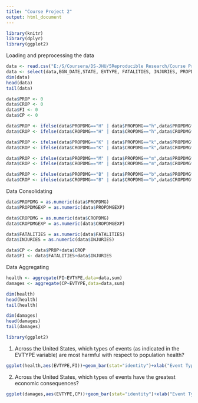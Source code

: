 ---
title: "Course Project 2"
output: html_document
---

```{r,echo = TRUE}
library(knitr)
library(dplyr)
library(ggplot2)
```

Loading and preprocessing the data
```{r,echo = TRUE}
data <- read.csv("E:/S/Coursera/DS-JHU/5Reproducible Research/Course Project 2/repdata-data-StormData.csv", header = T, sep=",")
data <- select(data,BGN_DATE,STATE, EVTYPE, FATALITIES, INJURIES, PROPDMG, PROPDMGEXP,CROPDMG,CROPDMGEXP)
dim(data)
head(data)
tail(data)
```

```{r,echo = TRUE}
data$PROP <- 0
data$CROP <- 0
data$FI <- 0
data$CP <- 0
```

```{r,echo = TRUE}
data$PROP <- ifelse(data$PROPDMG=="H" | data$PROPDMG=="h",data$PROPDMG*0.0000001,data$PROP)
data$CROP <- ifelse(data$CROPDMG=="H" | data$CROPDMG=="h",data$CROPDMG*0.0000001,data$CROP)

data$PROP <- ifelse(data$PROPDMG=="K" | data$PROPDMG=="k",data$PROPDMG*0.000001,data$PROP)
data$CROP <- ifelse(data$CROPDMG=="K" | data$CROPDMG=="k",data$CROPDMG*0.000001,data$CROP)

data$PROP <- ifelse(data$PROPDMG=="M" | data$PROPDMG=="m",data$PROPDMG*0.001,data$PROP)
data$CROP <- ifelse(data$CROPDMG=="M" | data$CROPDMG=="m",data$CROPDMG*0.001,data$CROP)

data$PROP <- ifelse(data$PROPDMG=="B" | data$PROPDMG=="b",data$PROPDMG*1,data$PROP)
data$CROP <- ifelse(data$CROPDMG=="B" | data$CROPDMG=="b",data$CROPDMG*1,data$CROP)
```

Data Consolidating
```{r,echo = TRUE}
data$PROPDMG = as.numeric(data$PROPDMG)
data$PROPDMGEXP = as.numeric(data$PROPDMGEXP)

data$CROPDMG = as.numeric(data$CROPDMG)
data$CROPDMGEXP = as.numeric(data$CROPDMGEXP)

data$FATALITIES = as.numeric(data$FATALITIES)
data$INJURIES = as.numeric(data$INJURIES)

data$CP <- data$PROP+data$CROP
data$FI <- data$FATALITIES+data$INJURIES
```

Data Aggregating
```{r,echo = TRUE}
health <- aggregate(FI~EVTYPE,data=data,sum)
damages <- aggregate(CP~EVTYPE,data=data,sum)

dim(health)
head(health)
tail(health)

dim(damages)
head(damages)
tail(damages)
```

```{r,echo = TRUE}
library(ggplot2)
```

1. Across the United States, which types of events (as indicated in the EVTYPE variable) are most harmful with respect to population health?
```{r,echo = TRUE}
ggplot(health,aes(EVTYPE,FI))+geom_bar(stat="identity")+xlab("Event Types") + ylab("Fatalities and Injuries") + ggtitle("Top 5 Events That Are Most Harmful to Population Health")
```

2. Across the United States, which types of events have the greatest economic consequences?
```{r,echo = TRUE}
ggplot(damages,aes(EVTYPE,CP))+geom_bar(stat="identity")+xlab("Event Types") + ylab("Property and Crop Damage") + ggtitle("Top 5 Events That Have the Greatest Economic Consequence")
```